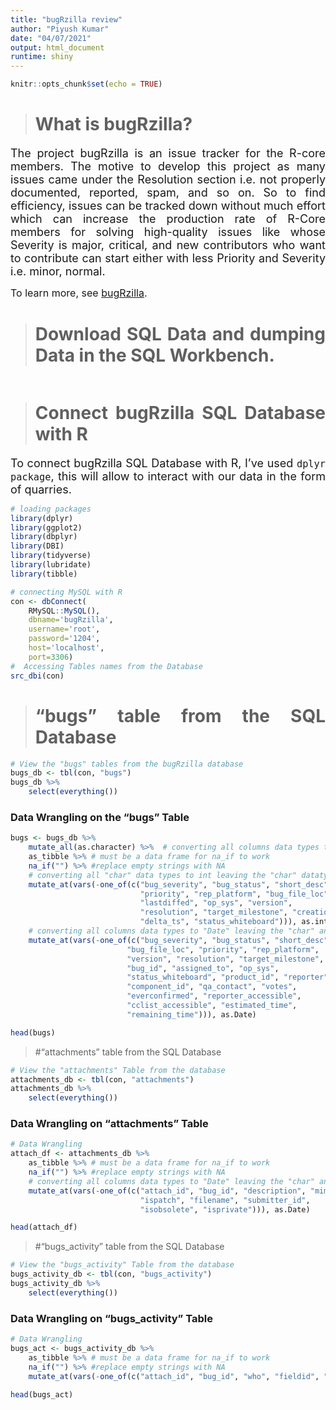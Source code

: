 ```yaml
---
title: "bugRzilla review"
author: "Piyush Kumar"
date: "04/07/2021"
output: html_document
runtime: shiny
---
```


```r
knitr::opts_chunk$set(echo = TRUE)
```

<style>
body {
text-align: justify}
</style>

> # What is bugRzilla?

<font size="4">The project bugRzilla is an issue tracker for the R-core members. The motive to develop this project as many issues came under the Resolution section i.e. not properly documented, reported, spam, and so on. So to find efficiency, issues can be tracked down without much effort which can increase the production rate of R-Core members for solving high-quality issues like whose Severity is major, critical, and new contributors who want to contribute can start either with less Priority and Severity i.e. minor, normal. 
</font>

<font size="3">To learn more, see [bugRzilla](https://github.com/llrs/bugRzilla).</font>

> # Download SQL Data and dumping Data in the SQL Workbench.

```

```


> # Connect bugRzilla SQL Database with R

<font size="4">
To connect bugRzilla SQL Database with R, I've used `dplyr package`, this will allow to interact with our data in the form of quarries.
</font>

```r
# loading packages
library(dplyr)
library(ggplot2)
library(dbplyr)
library(DBI)
library(tidyverse)
library(lubridate)
library(tibble)
```
```r
# connecting MySQL with R
con <- dbConnect(
    RMySQL::MySQL(), 
    dbname='bugRzilla',
    username='root',
    password='1204',
    host='localhost',
    port=3306)
#  Accessing Tables names from the Database
src_dbi(con)
```

> # "bugs" table from the SQL Database

```r
# View the "bugs" tables from the bugRzilla database
bugs_db <- tbl(con, "bugs")
bugs_db %>%
    select(everything())
```

### Data Wrangling on the "bugs" Table
```r
bugs <- bugs_db %>%
    mutate_all(as.character) %>%  # converting all columns data types to "char"
    as_tibble %>% # must be a data frame for na_if to work
    na_if("") %>% #replace empty strings with NA
    # converting all "char" data types to int leaving the "char" datatype
    mutate_at(vars(-one_of(c("bug_severity", "bug_status", "short_desc",
                             "priority", "rep_platform", "bug_file_loc", 
                             "lastdiffed", "op_sys", "version", 
                             "resolution", "target_milestone", "creation_ts", 
                             "delta_ts", "status_whiteboard"))), as.integer) %>%
    # converting all columns data types to "Date" leaving the "char" and "int" datatype
    mutate_at(vars(-one_of(c("bug_severity", "bug_status", "short_desc",
                          "bug_file_loc", "priority", "rep_platform", 
                          "version", "resolution", "target_milestone", 
                          "bug_id", "assigned_to", "op_sys", 
                          "status_whiteboard", "product_id", "reporter", 
                          "component_id", "qa_contact", "votes",
                          "everconfirmed", "reporter_accessible",
                          "cclist_accessible", "estimated_time",
                          "remaining_time"))), as.Date)

head(bugs)
```

> #"attachments" table from the SQL Database

```r
# View the "attachments" Table from the database
attachments_db <- tbl(con, "attachments")
attachments_db %>%
    select(everything())
```

### Data Wrangling on "attachments" Table 
```r
# Data Wrangling
attach_df <- attachments_db %>%
    as_tibble %>% # must be a data frame for na_if to work
    na_if("") %>% #replace empty strings with NA
    # converting all columns data types to "Date" leaving the "char" and "int" datatype
    mutate_at(vars(-one_of(c("attach_id", "bug_id", "description", "mimetype", 
                             "ispatch", "filename", "submitter_id", 
                             "isobsolete", "isprivate"))), as.Date)

head(attach_df)
```

> #"bugs_activity" table from the SQL Database

```r
# View the "bugs_activity" Table from the database
bugs_activity_db <- tbl(con, "bugs_activity")
bugs_activity_db %>%
    select(everything())
```

### Data Wrangling on "bugs_activity" Table 
```r
# Data Wrangling
bugs_act <- bugs_activity_db %>%
    as_tibble %>% # must be a data frame for na_if to work
    na_if("") %>% #replace empty strings with NA
    mutate_at(vars(-one_of(c("attach_id", "bug_id", "who", "fieldid", "added", "comment_id", "removed", "id"))), as.Date)

head(bugs_act)
```
